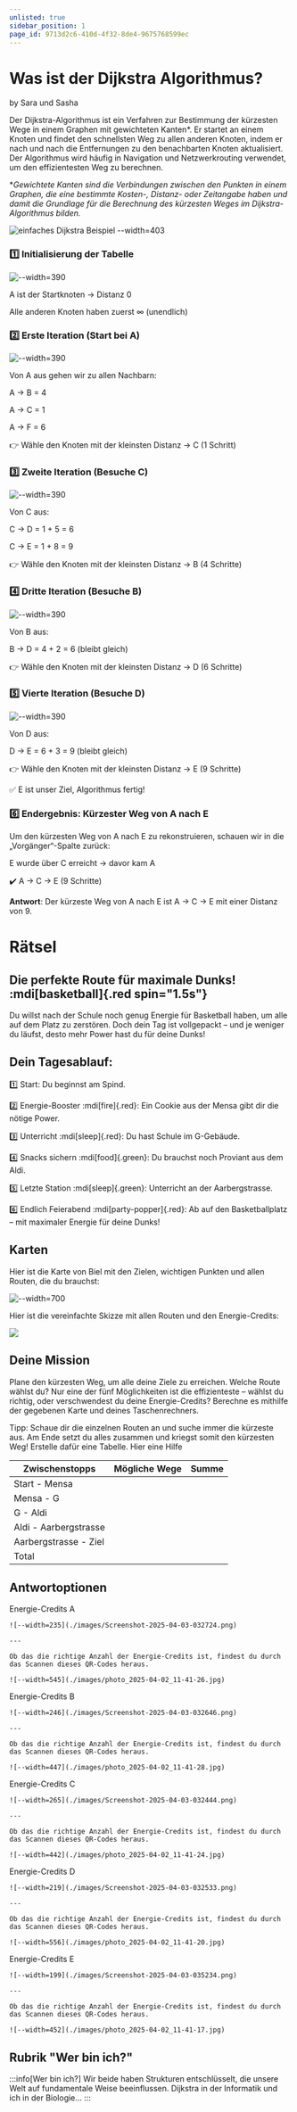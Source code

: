 ```yaml
---
unlisted: true
sidebar_position: 1
page_id: 9713d2c6-410d-4f32-8de4-9675768599ec
---
```



# Was ist der Dijkstra Algorithmus?

by Sara und Sasha

Der Dijkstra-Algorithmus ist ein Verfahren zur Bestimmung der kürzesten Wege in einem Graphen mit gewichteten Kanten\*. Er startet an einem Knoten und findet den schnellsten Weg zu allen anderen Knoten, indem er nach und nach die Entfernungen zu den benachbarten Knoten aktualisiert. Der Algorithmus wird häufig in Navigation und Netzwerkrouting verwendet, um den effizientesten Weg zu berechnen.

\**Gewichtete Kanten sind die Verbindungen zwischen den Punkten in einem Graphen, die eine bestimmte Kosten-, Distanz- oder Zeitangabe haben und damit die Grundlage für die Berechnung des kürzesten Weges im Dijkstra-Algorithmus bilden.*

![einfaches Dijkstra Beispiel --width=403](./images/photo_2025-04-03_10-54-10.jpg)

### 1️⃣ Initialisierung der Tabelle

![--width=390](./images/photo_4_2025-04-01_14-47-23.jpg)

A ist der Startknoten → Distanz 0

Alle anderen Knoten haben zuerst ∞ (unendlich)

### 2️⃣ Erste Iteration (Start bei A)

![--width=390](./images/photo_2_2025-04-01_14-47-23.jpg)

Von A aus gehen wir zu allen Nachbarn:

A → B = 4

A → C = 1

A → F = 6

👉 Wähle den Knoten mit der kleinsten Distanz → C (1 Schritt)

### 3️⃣ Zweite Iteration (Besuche C)

![--width=390](./images/photo_5_2025-04-01_14-47-23.jpg)

Von C aus:

C → D = 1 + 5 = 6

C → E = 1 + 8 = 9

👉 Wähle den Knoten mit der kleinsten Distanz → B (4 Schritte)

### 4️⃣ Dritte Iteration (Besuche B)

![--width=390](./images/photo_1_2025-04-01_14-47-23.jpg)

Von B aus:

B → D = 4 + 2 = 6 (bleibt gleich)

👉 Wähle den Knoten mit der kleinsten Distanz → D (6 Schritte)

### 5️⃣ Vierte Iteration (Besuche D)

![--width=390](./images/photo_5_2025-04-01_14-47-23.jpg)

Von D aus:

D → E = 6 + 3 = 9 (bleibt gleich)

👉 Wähle den Knoten mit der kleinsten Distanz → E (9 Schritte)

✅ E ist unser Ziel, Algorithmus fertig!

### 6️⃣ Endergebnis: Kürzester Weg von A nach E

Um den kürzesten Weg von A nach E zu rekonstruieren, schauen wir in die „Vorgänger“-Spalte zurück:

E wurde über C erreicht → davor kam A

✔️ A → C → E (9 Schritte)

**Antwort**: Der kürzeste Weg von A nach E ist A → C → E mit einer Distanz von 9.

# Rätsel

## Die perfekte Route für maximale Dunks! :mdi[basketball]{.red spin="1.5s"}

Du willst nach der Schule noch genug Energie für Basketball haben, um alle auf dem Platz zu zerstören. Doch dein Tag ist vollgepackt – und je weniger du läufst, desto mehr Power hast du für deine Dunks!

## Dein Tagesablauf:

1️⃣ Start: Du beginnst am Spind.

2️⃣ Energie-Booster :mdi[fire]{.red}: Ein Cookie aus der Mensa gibt dir die nötige Power.

3️⃣ Unterricht :mdi[sleep]{.red}: Du hast Schule im G-Gebäude.

4️⃣ Snacks sichern :mdi[food]{.green}: Du brauchst noch Proviant aus dem Aldi.

5️⃣ Letzte Station :mdi[sleep]{.green}: Unterricht an der Aarbergstrasse.

6️⃣ Endlich Feierabend :mdi[party-popper]{.red}: Ab auf den Basketballplatz – mit maximaler Energie für deine Dunks!

## Karten

Hier ist die Karte von Biel mit den Zielen, wichtigen Punkten und allen Routen, die du brauchst:

![--width=700](./images/Karte-Google-01-01.png)

Hier ist die vereinfachte Skizze mit allen Routen und den Energie-Credits:

![](./images/Karte_Zeichenflaeche-1_Zeichenflaeche-1.png)

## Deine Mission

Plane den kürzesten Weg, um alle deine Ziele zu erreichen. Welche Route wählst du? Nur eine der fünf Möglichkeiten ist die effizienteste – wählst du richtig, oder verschwendest du deine Energie-Credits? Berechne es mithilfe der gegebenen Karte und deines Taschenrechners.

Tipp: Schaue dir die einzelnen Routen an und suche immer die kürzeste aus. Am Ende setzt du alles zusammen und kriegst somit den kürzesten Weg! Erstelle dafür eine Tabelle. Hier eine Hilfe

| Zwischenstopps        | Mögliche Wege | Summe |
| --------------------- | ------------- | ----- |
| Start - Mensa         |               |       |
| Mensa - G             |               |       |
| G - Aldi              |               |       |
| Aldi - Aarbergstrasse |               |       |
| Aarbergstrasse - Ziel |               |       |
| Total                 |               |       |

## Antwortoptionen

<AdventureOptions>
  <AdventureOption label="A" nextGuessIn={10}>
    Energie-Credits A

    ![--width=235](./images/Screenshot-2025-04-03-032724.png)

    ---

    Ob das die richtige Anzahl der Energie-Credits ist, findest du durch das Scannen dieses QR-Codes heraus.

    ![--width=545](./images/photo_2025-04-02_11-41-26.jpg)
  </AdventureOption>

  <AdventureOption label="B" nextGuessIn={10}>
    Energie-Credits B

    ![--width=246](./images/Screenshot-2025-04-03-032646.png)

    ---

    Ob das die richtige Anzahl der Energie-Credits ist, findest du durch das Scannen dieses QR-Codes heraus.

    ![--width=447](./images/photo_2025-04-02_11-41-28.jpg)
  </AdventureOption>

  <AdventureOption label="C" nextGuessIn={10}>
    Energie-Credits C

    ![--width=265](./images/Screenshot-2025-04-03-032444.png)

    ---

    Ob das die richtige Anzahl der Energie-Credits ist, findest du durch das Scannen dieses QR-Codes heraus.

    ![--width=442](./images/photo_2025-04-02_11-41-24.jpg)
  </AdventureOption>

  <AdventureOption label="D" nextGuessIn={10}>
    Energie-Credits D

    ![--width=219](./images/Screenshot-2025-04-03-032533.png)

    ---

    Ob das die richtige Anzahl der Energie-Credits ist, findest du durch das Scannen dieses QR-Codes heraus.

    ![--width=556](./images/photo_2025-04-02_11-41-20.jpg)
  </AdventureOption>

  <AdventureOption label="E" nextGuessIn={10}>
    Energie-Credits E

    ![--width=199](./images/Screenshot-2025-04-03-035234.png)

    ---

    Ob das die richtige Anzahl der Energie-Credits ist, findest du durch das Scannen dieses QR-Codes heraus.

    ![--width=452](./images/photo_2025-04-02_11-41-17.jpg)
  </AdventureOption>
</AdventureOptions>

## Rubrik "Wer bin ich?"

:::info[Wer bin ich?]
Wir beide haben Strukturen entschlüsselt, die unsere Welt auf fundamentale Weise beeinflussen. Dijkstra in der Informatik und ich in der Biologie…
:::